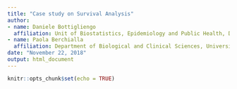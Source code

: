 ```yaml
---
title: "Case study on Survival Analysis"
author: 
- name: Daniele Bottigliengo
  affiliation: Unit of Biostatistics, Epidemiology and Public Health, Deparment of Cardiac, Thoracic, Vascular Sciences and Public Health, University of Padova, Italy
- name: Paola Berchialla
  affiliation: Department of Biological and Clinical Sciences, University of Torino, Italy
date: "November 22, 2018"
output: html_document
---
```


```r
knitr::opts_chunk$set(echo = TRUE)
```

